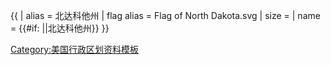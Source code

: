 {{ {{{1<noinclude>|country showdata</noinclude>}}}
| alias = 北达科他州
| flag alias = Flag of North Dakota.svg
| size = {{{size|}}}
| name = {{#if: {{{name|}}}|{{{name|}}}|北达科他州}}
}}<noinclude>
[[Category:美国行政区划资料模板]]
</noinclude>